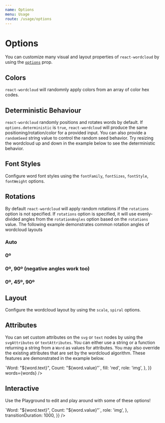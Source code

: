 ```yaml
---
name: Options
menu: Usage
route: /usage/options
---
```





# Options

You can customize many visual and layout properties of `react-wordcloud` by using the [`options`](../props#options) prop.

## Colors

`react-wordcloud` will randomnly apply colors from an array of color hex codes.

<Playground>
	<ReactWordcloud
		options={{
			colors: ["#1f77b4", "#9467bd", "#8c564b"],
		}}
		words={words}
	/>
</Playground>

## Deterministic Behaviour

`react-wordcloud` randomly positions and rotates words by default. If `options.deterministic` is `true`, `react-wordcloud` will produce the same positioning/rotation/color for a provided input. You can also provide a `randomSeed` string value to control the random seed behavior.  Try resizing the wordcloud up and down in the example below to see the deterministic behavior.

<Playground>
	<ReactWordcloud
		options={{
			deterministic: true,
			randomSeed: 'seed1',
		}}
		words={words}
	/>
</Playground>

## Font Styles

Configure word font styles using the `fontFamily`, `fontSizes`, `fontStyle`, `fontWeight` options.

<Playground>
	<ReactWordcloud
		options={{
			fontFamily: "courier new",
			fontSizes: [10, 20],
			fontStyle: "italic",
			fontWeight: "bold",
		}}
		words={words}
	/>
</Playground>

## Rotations

By default `react-wordcloud` will apply random rotations if the `rotations` option is not specified. If `rotations` option is specified, it will use evenly-divided angles from the `rotationAngles` option based on the `rotations` value. The following example demonstrates common rotation angles of wordcloud layouts

<Playground>
  <h3>Auto</h3>
	<ReactWordcloud
    size={[600, 400]}
		words={words}
	/>
  <h3>0º</h3>
	<ReactWordcloud
		options={{
			rotations: 1,
			rotationAngles: [0, 0],
		}}
    size={[600, 400]}
		words={words}
	/>
  <h3>0º, 90º (negative angles work too)</h3>
	<ReactWordcloud
		options={{
			rotations: 2,
			rotationAngles: [-90, 0],
		}}
    size={[600, 400]}
		words={words}
	/>
  <h3>0º, 45º, 90º</h3>
	<ReactWordcloud
		options={{
			rotations: 3,
			rotationAngles: [0, 90],
		}}
    size={[600, 400]}
		words={words}
	/>
</Playground>

## Layout

Configure the wordcloud layout by using the `scale`, `spiral` options.

<Playground>
	<ReactWordcloud
		options={{
			scale: "log",
			spiral: "rectangular",
		}}
		words={words}
	/>
</Playground>

## Attributes

You can set custom attributes on the `svg` or `text` nodes by using the `svgAttributes` or `textAttributes`.  You can either use a string or a function returning a string from a `Word` as values for attributes.  You may also override the existing attributes that are set by the wordcloud algorithm.  These features are demonstrated in the example below.

<Playground>
	<ReactWordcloud
		options={{
			svgAttributes: {
        role: 'list',
      },
			textAttributes: {
        'aria-label': word => `Word: "${word.text}", Count: "${word.value}"`,
        fill: 'red',
        role: 'img',
      },
		}}
		words={words}
	/>
</Playground>

## Interactive

Use the Playground to edit and play around with some of these options!

<Playground>
	<ReactWordcloud
		words={words}
		options={{
			colors: [
				"#1f77b4",
				"#ff7f0e",
				"#2ca02c",
				"#d62728",
				"#9467bd",
				"#8c564b",
			],
			enableTooltip: true,
			deterministic: false,
			fontFamily: "impact",
			fontSizes: [5, 60],
			fontStyle: "normal",
			fontWeight: "normal",
			padding: 1,
			randomSeed: null,
			rotations: 3,
			rotationAngles: [0, 90],
			scale: "sqrt",
			spiral: "archimedean",
      svgAttributes: {
        role: 'list',
      },
			textAttributes: {
        'aria-label': word => `Word: "${word.text}", Count: "${word.value}"`,
        role: 'img',
      },
			transitionDuration: 1000,
		}}
	/>
</Playground>
